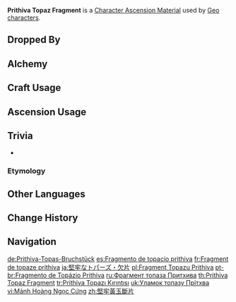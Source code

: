 {{Item Infobox
|title        = Prithiva Topaz Frag&shy;ment
|id           = 104172
|image        = Item Prithiva Topaz Fragment.png
|type         = Character Ascension Materials
|invCategory  = Character Development Items
|group        = Prithiva Topaz
|group2       = Ascension Gems
|quality      = 3
|description  = Character Ascension material.<br>"The currencies that flow through this land are my flesh and blood."
|source1      = Dropped by [[Normal Bosses]] and [[Weekly Bosses]] (Lv. 40+)
|source2      = [[Alchemy]] (AR 25+)
|source3      = [[Parametric Transformer]]
}}
'''Prithiva Topaz Fragment''' is a [[Character Ascension Material]] used by [[Geo]] [[characters]].

==Dropped By==
{{Dropped By|level=40}}

==Alchemy==
{{Recipe
|type = Crafting
|Prithiva Topaz Sliver = 3
|Mora = 300
|sort = Prithiva Topaz Sliver;Mora
}}
{{Recipe
|type = Converting
|Agnidus Agate Fragment = 1
|Dust of Azoth = 3
|sort = Agnidus Agate Fragment;Dust of Azoth
}}
{{Recipe
|type = Converting
|Varunada Lazurite Fragment = 1
|Dust of Azoth = 3
|sort = Varunada Lazurite Fragment;Dust of Azoth
}}
{{Recipe
|type = Converting
|Nagadus Emerald Fragment = 1
|Dust of Azoth = 3
|sort = Nagadus Emerald Fragment;Dust of Azoth
}}
{{Recipe
|type = Converting
|Vajrada Amethyst Fragment = 1
|Dust of Azoth = 3
|sort = Vajrada Amethyst Fragment;Dust of Azoth
}}
{{Recipe
|type = Converting
|Vayuda Turquoise Fragment = 1
|Dust of Azoth = 3
|sort = Vayuda Turquoise Fragment;Dust of Azoth
}}
{{Recipe
|type = Converting
|Shivada Jade Fragment = 1
|Dust of Azoth = 3
|sort = Shivada Jade Fragment;Dust of Azoth
}}

==Craft Usage==
{{Craft Usage}}

==Ascension Usage==
{{Ascension Usage}}

==Trivia==
* {{Transclude|Prithiva Topaz|PrithivaQuote|section=1}}
===Etymology===
{{Transclude|Prithiva Topaz|Etymology}}

==Other Languages==
{{Other Languages
|en      = Prithiva Topaz Fragment
|zhs     = 坚牢黄玉断片
|zhs_rm  = Jiānláo Huángyù Duànpiàn
|zht     = 堅牢黃玉斷片
|zht_rm  = Jiānláo Huángyù Duànpiàn
|zh_tl   = Sturdy Topaz Fragment
|ja      = 堅牢なトパーズ・欠片
|ja_rm   = Kenrou na Topaazu - Kakera
|ja_tl   = Sturdy Topaz - Fragment
|ko      = 단단한 황옥 조각
|ko_rm   = 
|ko_tl   = Solid Topaz Fragment
|es      = Fragmento de topacio prithiva
|es_tl   = Prithiva Topaz Fragment
|fr      = Fragment de topaze prithiva
|fr_tl   = Prithiva Topaz Fragment
|ru      = Фрагмент топаза Притхива
|ru_tl   = Prithiva Topaz Fragment
|th      = Prithiva Topaz Fragment
|vi      = Mảnh Hoàng Ngọc Cứng
|vi_tl   = 
|de      = Prithiva-Topas-Bruchstück
|de_tl   = Prithiva Topaz Fragment
|id      = Prithiva Topaz Fragment
|pt      = Fragmento de Topázio Prithiva
|pt_tl   = 
|tr      = Prithiva Topazı Kırıntısı
|tr_tl   = Prithiva Topaz Fragment
|it      = Frammento di topazio Prithiva
|it_tl   = Prithiva Topaz Fragment
}}

==Change History==
{{Change History|1.0}}

==Navigation==
{{Development Item Navbox|Character Ascension Materials}}

[[de:Prithiva-Topas-Bruchstück]]
[[es:Fragmento de topacio prithiva]]
[[fr:Fragment de topaze prithiva]]
[[ja:堅牢なトパーズ・欠片]]
[[pl:Fragment Topazu Prithiva]]
[[pt-br:Fragmento de Topázio Prithiva]]
[[ru:Фрагмент топаза Притхива]]
[[th:Prithiva Topaz Fragment]]
[[tr:Prithiva Topazı Kırıntısı]]
[[uk:Уламок топазу Прітхва]]
[[vi:Mảnh Hoàng Ngọc Cứng]]
[[zh:堅牢黃玉斷片]]